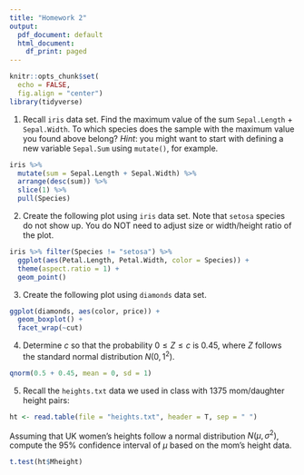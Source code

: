 ```yaml
---
title: "Homework 2"
output:
  pdf_document: default
  html_document:
    df_print: paged
---
```


```r
knitr::opts_chunk$set(
  echo = FALSE,
  fig.align = "center")
library(tidyverse)
```

\bigskip

1. Recall `iris` data set. Find the maximum value of the sum `Sepal.Length` $+$ `Sepal.Width`. To which species does the sample with the maximum value you found above belong? _Hint_: you might want to start with defining a new variable `Sepal.Sum` using `mutate()`, for example. 

```r
iris %>%
  mutate(sum = Sepal.Length + Sepal.Width) %>%
  arrange(desc(sum)) %>%
  slice(1) %>%
  pull(Species)
```

2. Create the following plot using `iris` data set. Note that `setosa` species do not show up. You do NOT need to adjust size or width/height ratio of the plot.

```r
iris %>% filter(Species != "setosa") %>%
  ggplot(aes(Petal.Length, Petal.Width, color = Species)) +
  theme(aspect.ratio = 1) +
  geom_point()
```

3. Create the following plot using `diamonds` data set. 

```r
ggplot(diamonds, aes(color, price)) +
  geom_boxplot() +
  facet_wrap(~cut)
```

4. Determine $c$ so that the probability $0\leq Z \leq c$ is $0.45$, where $Z$ follows the standard normal distribution $N(0,1^2)$.

```r
qnorm(0.5 + 0.45, mean = 0, sd = 1)
```

5. Recall the `heights.txt` data we used in class with 1375 mom/daughter height pairs:

```r
ht <- read.table(file = "heights.txt", header = T, sep = " ")
```

Assuming that UK women's heights follow a normal distribution $N(\mu, \sigma^2)$, compute the 95% confidence interval of $\mu$ based on the mom's height data. 

```r
t.test(ht$Mheight)
```



